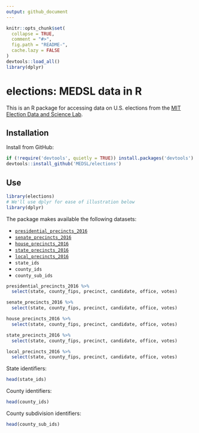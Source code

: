 ```yaml
---
output: github_document
---
```


<!-- README.md is generated from README.Rmd. Please edit that file -->

```r
knitr::opts_chunk$set(
  collapse = TRUE,
  comment = "#>",
  fig.path = "README-",
  cache.lazy = FALSE
)
devtools::load_all()
library(dplyr)
```

# elections: MEDSL data in R

This is an R package for accessing data on U.S. elections from the [MIT Election Data and Science Lab](https://electionlab.mit.edu).


## Installation

Install from GitHub:

```r
if (!require('devtools', quietly = TRUE)) install.packages('devtools')
devtools::install_github('MEDSL/elections')
```

## Use

```r
library(elections)
# We'll use dplyr for ease of illustration below
library(dplyr)
```

The package makes available the following datasets:

* [`presidential_precincts_2016`](http://dx.doi.org/10.7910/DVN/LYWX3D)
* [`senate_precincts_2016`](http://dx.doi.org/10.7910/DVN/NLTQAD)
* [`house_precincts_2016`](http://dx.doi.org/10.7910/DVN/PSKDUJ)
* [`state_precincts_2016`](http://dx.doi.org/10.7910/DVN/GSZG1O)
* [`local_precincts_2016`](http://dx.doi.org/10.7910/DVN/Q8OHRS)
* `state_ids`
* `county_ids`
* `county_sub_ids`

```r
presidential_precincts_2016 %>%
  select(state, county_fips, precinct, candidate, office, votes)
```

```r
senate_precincts_2016 %>%
  select(state, county_fips, precinct, candidate, office, votes)
```

```r
house_precincts_2016 %>%
  select(state, county_fips, precinct, candidate, office, votes)
```

```r
state_precincts_2016 %>%
  select(state, county_fips, precinct, candidate, office, votes)
```

```r
local_precincts_2016 %>%
  select(state, county_fips, precinct, candidate, office, votes)
```

State identifiers:

```r
head(state_ids)
```

County identifiers:

```r
head(county_ids)
```

County subdivision identifiers:

```r
head(county_sub_ids)
```
